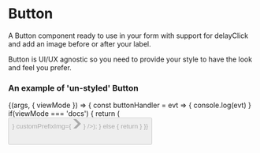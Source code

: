 
<Meta title="DCXLibrary/Form/Button" component={ButtonLive} />

# Button

A Button component ready to use in your form with support for delayClick and add an image before or after your label.

Button is UI/UX agnostic so you need to provide your style to have the look
and feel you prefer.

### An example of 'un-styled' Button

<Canvas>
  <Story name="un-styled">
    {(args, { viewMode }) => {
      const buttonHandler = evt => {
        console.log(evt)
      }
      if(viewMode === 'docs') {
        return (
          <Button
              label="Submit"
              disabled={false}
              onClick={buttonHandler}
              ariaLabel="label"
              disableClickForMs={0}
              customPostfixImg={
                  <svg
                  xmlns="http://www.w3.org/2000/svg"
                  width="17.5"
                  height="19"
                  viewBox="0 0 33 40"
                  aria-hidden="true"
                  focusable="false"
                  >
                  <path fill="currentColor" d="M0 0h13l20 20-20 20H0l20-20z"></path>
                  </svg>
              }
              customPrefixImg={
                  <svg
                  xmlns="http://www.w3.org/2000/svg"
                  width="17.5"
                  height="19"
                  viewBox="0 0 33 40"
                  aria-hidden="true"
                  focusable="false"
                  >
                  <path fill="currentColor" d="M0 0h13l20 20-20 20H0l20-20z"></path>
                  </svg>
              }
          />);
      } else {
        return <ButtonLive/>
      }
    }}
  </Story>
</Canvas>

```js
```

<Props of={Button} />
